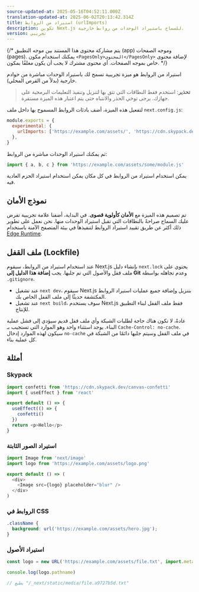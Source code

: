 ```yaml
---
source-updated-at: 2025-05-16T04:52:11.000Z
translation-updated-at: 2025-06-02T20:13:42.314Z
title: استيراد من الروابط (urlImports)
description: تكوين Next.js للسماح باستيراد الوحدات من روابط خارجية.
version: تجريبي
---
```


{/* يتم مشاركة محتوى هذا المستند بين موجه التطبيق (app) وموجه الصفحات (pages). يمكنك استخدام مكون `<PagesOnly>المحتوى</PagesOnly>` لإضافة محتوى خاص بموجه الصفحات. أي محتوى مشترك لا يجب أن يكون مغلفًا بمكون. */}

استيراد من الروابط هو ميزة تجريبية تسمح لك باستيراد الوحدات مباشرة من خوادم خارجية (بدلاً من القرص المحلي).

> **تحذير**: استخدم فقط النطاقات التي تثق بها لتنزيل وتنفيذ التعليمات البرمجية على جهازك. يرجى توخي الحذر والانتباه حتى يتم اعتبار هذه الميزة مستقرة.

لتفعيل هذه الميزة، أضف بادئات الروابط المسموح بها داخل ملف `next.config.js`:

```js filename="next.config.js"
module.exports = {
  experimental: {
    urlImports: ['https://example.com/assets/', 'https://cdn.skypack.dev'],
  },
}
```

ثم يمكنك استيراد الوحدات مباشرة من الروابط:

```js
import { a, b, c } from 'https://example.com/assets/some/module.js'
```

يمكن استخدام استيراد من الروابط في كل مكان يمكن استخدام استيراد الحزم العادية فيه.

## نموذج الأمان

تم تصميم هذه الميزة مع **الأمان كأولوية قصوى**. في البداية، أضفنا علامة تجريبية تفرض عليك السماح صراحةً بالنطاقات التي تقبل استيراد الوحدات منها. نحن نعمل على تطوير ذلك أكثر عن طريق تقييد استيراد الروابط لتنفيذها في بيئة المتصفح الآمنة باستخدام [Edge Runtime](/docs/app/api-reference/edge).

## ملف القفل (Lockfile)

عند استخدام استيراد من الروابط، سيقوم Next.js بإنشاء دليل `next.lock` يحتوي على ملف قفل والأصول التي تم جلبها.
يجب **إضافة هذا الدليل إلى Git** وعدم تجاهله بواسطة `.gitignore`.

- عند تشغيل `next dev`، سيقوم Next.js بتنزيل وإضافة جميع عمليات استيراد الروابط المكتشفة حديثًا إلى ملف القفل الخاص بك.
- عند تشغيل `next build`، سوف يستخدم Next.js فقط ملف القفل لبناء التطبيق للإنتاج.

عادةً، لا تكون هناك حاجة لطلبات الشبكة وأي ملف قفل قديم سيؤدي إلى فشل عملية البناء.
يوجد استثناء واحد وهو الموارد التي تستجيب بـ `Cache-Control: no-cache`.
سيكون لهذه الموارد إدخال `no-cache` في ملف القفل وسيتم جلبها دائمًا من الشبكة في كل عملية بناء.

## أمثلة

### Skypack

```js
import confetti from 'https://cdn.skypack.dev/canvas-confetti'
import { useEffect } from 'react'

export default () => {
  useEffect(() => {
    confetti()
  })
  return <p>Hello</p>
}
```

### استيراد الصور الثابتة

```js
import Image from 'next/image'
import logo from 'https://example.com/assets/logo.png'

export default () => (
  <div>
    <Image src={logo} placeholder="blur" />
  </div>
)
```

### الروابط في CSS

```css
.className {
  background: url('https://example.com/assets/hero.jpg');
}
```

### استيراد الأصول

```js
const logo = new URL('https://example.com/assets/file.txt', import.meta.url)

console.log(logo.pathname)

// يطبع "/_next/static/media/file.a9727b5d.txt"
```